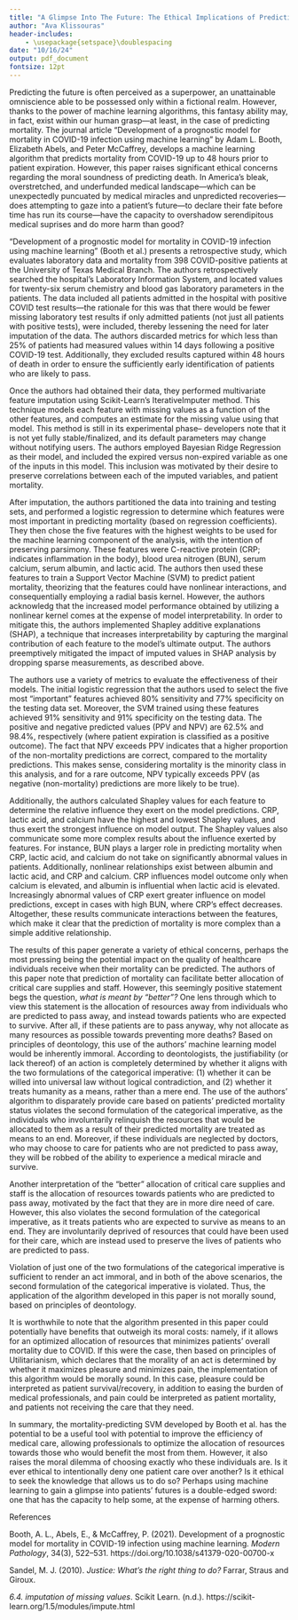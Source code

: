 ```yaml
---
title: "A Glimpse Into The Future: The Ethical Implications of Predicting Patient Mortality"
author: "Ava Klissouras"
header-includes:
    - \usepackage{setspace}\doublespacing
date: "10/16/24"
output: pdf_document
fontsize: 12pt
---
```


Predicting the future is often perceived as a superpower, an unattainable omniscience able to be possessed only within a fictional realm. However, thanks to the power of machine learning algorithms, this fantasy ability may, in fact, exist within our human grasp—at least, in the case of predicting mortality. The journal article “Development of a prognostic model for mortality in COVID-19 infection using machine learning” by Adam L. Booth, Elizabeth Abels, and Peter McCaffrey, develops a machine learning algorithm that predicts mortality from COVID-19 up to 48 hours prior to patient expiration. However, this paper raises significant ethical concerns regarding the moral soundness of predicting death. In America’s bleak, overstretched, and underfunded medical landscape—which can be unexpectedly puncuated by medical miracles and unpredicted recoveries—does attempting to gaze into a patient’s future—to declare their fate before time has run its course—have the capacity to overshadow serendipitous medical suprises and do more harm than good?

“Development of a prognostic model for mortality in COVID-19 infection using machine learning” (Booth et al.) presents a retrospective study, which evaluates laboratory data and mortality from 398 COVID-positive patients at the University of Texas Medical Branch. The authors retrospectively searched the hospital’s Laboratory Information System, and located values for twenty-six serum chemistry and blood gas laboratory parameters in the patients. The data included all patients admitted in the hospital with positive COVID test results—the rationale for this was that there would be fewer missing laboratory test results if only admitted patients (not just all patients with positive tests), were included, thereby lessening the need for later imputation of the data. The authors discarded metrics for which less than 25% of patients had measured values within 14 days following a positive COVID-19 test. Additionally, they excluded results captured within 48 hours of death in order to ensure the sufficiently early identification of patients who are likely to pass. 

Once the authors had obtained their data, they performed multivariate feature imputation using Scikit-Learn’s IterativeImputer method. This technique models each feature with missing values as a function of the other features, and computes an estimate for the missing value using that model. This method is still in its experimental phase-- developers note that it is not yet fully stable/finalized, and its default parameters may change without notifying users. The authors employed Bayesian Ridge Regression as their model, and included the expired versus non-expired variable as one of the inputs in this model. This inclusion was motivated by their desire to preserve correlations between each of the imputed variables, and patient mortality.

After imputation, the authors partitioned the data into training and testing sets, and performed a logistic regression to determine which features were most important in predicting mortality (based on regression coefficients). They then chose the five features with the highest weights to be used for the machine learning component of the analysis, with the intention of preserving parsimony. These features were C-reactive protein (CRP; indicates inflammation in the body), blood urea nitrogen (BUN), serum calcium, serum albumin, and lactic acid. The authors then used these features to train a Support Vector Machine (SVM) to predict patient mortality, theorizing that the features could have nonlinear interactions, and consequentially employing a radial basis kernel. However, the authors acknowledg that the increased model performance obtained by utilizing a nonlinear kernel comes at the expense of model interpretability. In order to mitigate this, the authors implemented Shapley additive explanations (SHAP), a technique that increases interpretability by capturing the marginal contribution of each feature to the model’s ultimate output. The authors preemptively mitigated the impact of imputed values in SHAP analysis by dropping sparse measurements, as described above.
	
The authors use a variety of metrics to evaluate the effectiveness of their models. The initial logistic regression that the authors used to select the five most “important” features achieved 80% sensitivity and 77% specificity on the testing data set. Moreover, the SVM trained using these features achieved 91% sensitivity and 91% specificity on the testing data. The positive and negative predicted values (PPV and NPV) are 62.5% and 98.4%, respectively (where patient expiration is classified as a positive outcome). The fact that NPV exceeds PPV indicates that a higher proportion of the non-mortality predictions are correct, compared to the mortality predictions. This makes sense, considering mortality is the minority class in this analysis, and for a rare outcome, NPV typically exceeds PPV (as negative (non-mortality) predictions are more likely to be true). 

Additionally, the authors calculated Shapley values for each feature to determine the relative influence they exert on the model predictions. CRP, lactic acid, and calcium have the highest and lowest Shapley values, and thus exert the strongest influence on model output. The Shapley values also communicate some more complex results about the influence exerted by features. For instance, BUN plays a larger role in predicting mortality when CRP, lactic acid, and calcium do not take on significantly abnormal values in patients. Additionally, nonlinear relationships exist between albumin and lactic acid, and CRP and calcium. CRP influences model outcome only when calcium is elevated, and albumin is influential when lactic acid is elevated. Increasingly abnormal values of CRP exert greater influence on model predictions, except in cases with high BUN, where CRP's effect decreases. Altogether, these results communicate interactions between the features, which make it clear that the prediction of mortality is more complex than a simple additive relationship.
	
The results of this paper generate a variety of ethical concerns, perhaps the most pressing being the potential impact on the quality of healthcare individuals receive when their mortality can be predicted. The authors of this paper note that prediction of mortality can facilitate better allocation of critical care supplies and staff. However, this seemingly positive statement begs the question, _what is meant by “better”?_ One lens through which to view this statement is the allocation of resources away from individuals who are predicted to pass away, and instead towards patients who are expected to survive. After all, if these patients are to pass anyway, why not allocate as many resources as possible towards preventing more deaths? Based on principles of deontology, this use of the authors’ machine learning model would be inherently immoral. According to deontologists, the justifiability (or lack thereof) of an action is completely determined by whether it aligns with the two formulations of the categorical imperative: (1) whether it can be willed into universal law without logical contradiction, and (2) whether it treats humanity as a means, rather than a mere end. The use of the authors’ algorithm to disparately provide care based on patients’ predicted mortality status violates the second formulation of the categorical imperative, as the individuals who involuntarily relinquish the resources that would be allocated to them as a result of their predicted mortality are treated as means to an end. Moreover, if these individuals are neglected by doctors, who may choose to care for patients who are not predicted to pass away, they will be robbed of the ability to experience a medical miracle and survive.

Another interpretation of the “better” allocation of critical care supplies and staff is the allocation of resources towards patients who are predicted to pass away, motivated by the fact that they are in more dire need of care. However, this also violates the second formulation of the categorical imperative, as it treats patients who are expected to survive as means to an end. They are involuntarily deprived of resources that could have been used for their care, which are instead used to preserve the lives of patients who are predicted to pass. 

Violation of just one of the two formulations of the categorical imperative is sufficient to render an act immoral, and in both of the above scenarios, the second formulation of the categorical imperative is violated. Thus, the application of the algorithm developed in this paper is not morally sound, based on principles of deontology. 

It is worthwhile to note that the algorithm presented in this paper could potentially have benefits that outweigh its moral costs: namely, if it allows for an optimized allocation of resources that minimizes patients’ overall mortality due to COVID. If this were the case, then based on principles of Utilitarianism, which declares that the morality of an act is determined by whether it maximizes pleasure and minimizes pain, the implementation of this algorithm would be morally sound. In this case, pleasure could be interpreted as patient survival/recovery, in addition to easing the burden of medical professionals, and pain could be interpreted as patient mortality, and patients not receiving the care that they need.

In summary, the mortality-predicting SVM developed by Booth et al. has the potential to be a useful tool with potential to improve the efficiency of medical care, allowing professionals to optimize the allocation of resources towards those who would benefit the most from them. However, it also raises the moral dilemma of choosing exactly who these individuals are. Is it ever ethical to intentionally deny one patient care over another? Is it ethical to seek the knowledge that allows us to do so? Perhaps using machine learning to gain a glimpse into patients’ futures is a double-edged sword: one that has the capacity to help some, at the expense of harming others.


\newpage
References

Booth, A. L., Abels, E., & McCaffrey, P. (2021). Development of a prognostic model for mortality in COVID-19 infection using machine learning. _Modern Pathology_, 34(3), 522–531. https://doi.org/10.1038/s41379-020-00700-x 

Sandel, M. J. (2010). _Justice: What’s the right thing to do?_ Farrar, Straus and Giroux.

_6.4. imputation of missing values_. Scikit Learn. (n.d.). https://scikit-learn.org/1.5/modules/impute.html 




